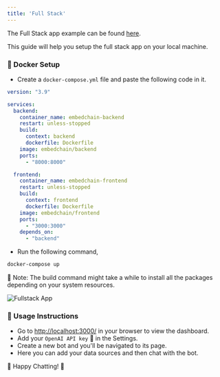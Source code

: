 ---
title: 'Full Stack'
---

The Full Stack app example can be found [here](https://github.com/mem0ai/mem0/tree/main/embedchain/examples/full_stack).

This guide will help you setup the full stack app on your local machine.

### 🐳 Docker Setup

- Create a `docker-compose.yml` file and paste the following code in it.

```yaml
version: "3.9"

services:
  backend:
    container_name: embedchain-backend
    restart: unless-stopped
    build:
      context: backend
      dockerfile: Dockerfile
    image: embedchain/backend
    ports:
      - "8000:8000"

  frontend:
    container_name: embedchain-frontend
    restart: unless-stopped
    build:
      context: frontend
      dockerfile: Dockerfile
    image: embedchain/frontend
    ports:
      - "3000:3000"
    depends_on:
      - "backend"
```

- Run the following command,

```bash
docker-compose up
```

📝 Note: The build command might take a while to install all the packages depending on your system resources.

![Fullstack App](https://github.com/embedchain/embedchain/assets/73601258/c7c04bbb-9be7-4669-a6af-039e7e972a13)

### 🚀 Usage Instructions

- Go to [http://localhost:3000/](http://localhost:3000/) in your browser to view the dashboard.
- Add your `OpenAI API key` 🔑 in the Settings.
- Create a new bot and you'll be navigated to its page.
- Here you can add your data sources and then chat with the bot.

🎉 Happy Chatting! 🎉
